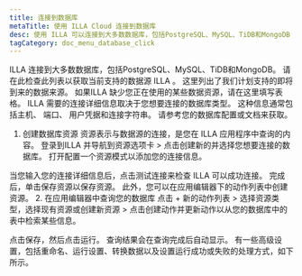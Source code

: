 ```yaml
---
title: 连接到数据库
metaTitle: 使用 ILLA Cloud 连接到数据库
desc: 使用 ILLA 可以连接到大多数数据库，包括PostgreSQL、MySQL、TiDB和MongoDB
tagCategory: doc_menu_database_click
---
```


ILLA 连接到大多数数据库，包括PostgreSQL、MySQL、TiDB和MongoDB。 请在此检查此列表以获取当前支持的数据源 ILLA 。 这里列出了我们计划支持的即将到来的数据来源。 如果ILLA 缺少您正在使用的某些数据资源，请在这里填写表格。
ILLA 需要的连接详细信息取决于您想要连接的数据库类型。 这种信息通常包括主机、 端口、 用户凭据和连接字符串。 请参考您的数据库配置或文档来获取。

1.  创建数据库资源
    资源表示与数据源的连接，是您在 ILLA 应用程序中查询的内容。 登录到ILLA 并导航到资源选项卡 > 点击创建新的并选择您想要连接的数据库。 打开配置一个资源模式以添加您的连接信息。

当您输入您的连接详细信息后，点击测试连接来检查 ILLA 可以成功连接。 完成后，单击保存资源以保存资源。 
此外，您可以在应用编辑器下的动作列表中创建资源。 
2\. 在应用编辑器中查询您的数据库
点击 + 新的动作列表 > 选择资源类型，选择现有资源或创建新资源 > 点击创建动作并更新动作以从您的数据库中的表中检索某些信息。

点击保存，然后点击运行。 查询结果会在查询完成后自动显示。 
有一些高级设置，包括重命名、运行设置、转换数据以及设置运行成功或失败的处理方式，如下所示。

